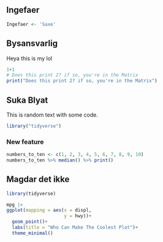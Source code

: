 ## Ingefaer

```r
Ingefaer <- 'Saxe'
```

## Bysansvarlig

Heya this is my lol

```r
1+1
# Does this print 2? if so, you're in the Matrix
print("Does this print 2? if so, you're in the Matrix")

```

## Suka Blyat

This is random text with some code.

```r
library("tidyverse")
```

### New feature

```r
numbers_to_ten <- c(1, 2, 3, 4, 5, 6, 7, 8, 9, 10)
numbers_to_ten %>% median() %>% print()

```

## Magdar det ikke

```r
library(tidyverse)

```

```r
mpg |> 
ggplot(mapping = aes(x = displ,
                     y = hwy))+
  geom_point()+
  labs(title = "Who Can Make The Coolest Plot")+
  theme_minimal()

```

## 
